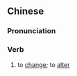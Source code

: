 ==Chinese==
{{zh-forms|s=变改}}

===Pronunciation===
{{zh-pron
|m=biàngǎi
|c=bin3 goi2
|cat=v
}}

===Verb===
{{zh-verb}}

# {{lb|zh|literary}} to [[change]]; to [[alter]]